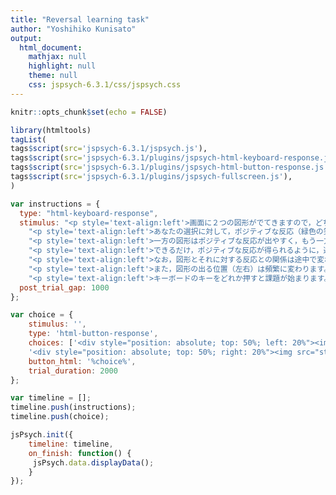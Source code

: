 ```yaml
---
title: "Reversal learning task"
author: "Yoshihiko Kunisato"
output:
  html_document:
    mathjax: null
    highlight: null
    theme: null
    css: jspsych-6.3.1/css/jspsych.css
---
```


```r
knitr::opts_chunk$set(echo = FALSE)
```

```r
library(htmltools)
tagList(
tags$script(src='jspsych-6.3.1/jspsych.js'),
tags$script(src='jspsych-6.3.1/plugins/jspsych-html-keyboard-response.js'),
tags$script(src='jspsych-6.3.1/plugins/jspsych-html-button-response.js'),
tags$script(src='jspsych-6.3.1/plugins/jspsych-fullscreen.js'),
)
```


```js
var instructions = {
  type: "html-keyboard-response",
  stimulus: "<p style='text-align:left'>画面に２つの図形がでてきますので，どちらかの図形を選択してください。</p>"+
    "<p style='text-align:left'>あなたの選択に対して，ポジティブな反応（緑色の笑顔）かネガティブな反応（赤色の悲しい顔）が出ます。</p>"+
    "<p style='text-align:left'>一方の図形はポジティブな反応が出やすく，もう一方はそうではありません。</p>"+
    "<p style='text-align:left'>できるだけ，ポジティブな反応が得られるように，選択をしてください。</p>"+
    "<p style='text-align:left'>なお，図形とそれに対する反応との関係は途中で変わることがあります。</p>"+
    "<p style='text-align:left'>また，図形の出る位置（左右）は頻繁に変わります。</p>"+
    "<p style='text-align:left'>キーボードのキーをどれか押すと課題が始まります。</p>",
  post_trial_gap: 1000
};

var choice = {
    stimulus: '',
    type: 'html-button-response',
    choices: ['<div style="position: absolute; top: 50%; left: 20%"><img src="stimuli/s1.jpeg" width="200px"/></div>',
    '<div style="position: absolute; top: 50%; right: 20%"><img src="stimuli/s2.jpeg" width="200px"/></div>'],
    button_html: '%choice%',
    trial_duration: 2000
};

var timeline = [];
timeline.push(instructions);
timeline.push(choice);

jsPsych.init({
    timeline: timeline,
    on_finish: function() {
     jsPsych.data.displayData();
    }
});

```